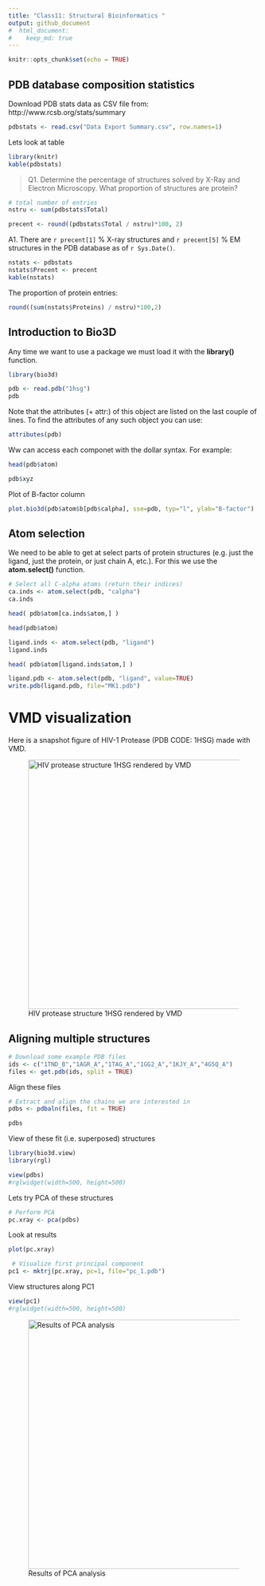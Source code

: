 ```yaml
---
title: "Class11: Structural Bioinformatics "
output: github_document
#  html_document:
#    keep_md: true
---
```


```r
knitr::opts_chunk$set(echo = TRUE)
```

## PDB database composition statistics

Download PDB stats data as CSV file from: http://www.rcsb.org/stats/summary

```r
pdbstats <- read.csv("Data Export Summary.csv", row.names=1)
```

Lets look at table
```r
library(knitr)
kable(pdbstats)
```

> Q1. Determine the percentage of structures solved by X-Ray and Electron Microscopy. What proportion of structures are protein?

```r
# total number of entries
nstru <- sum(pdbstats$Total)

precent <- round((pdbstats$Total / nstru)*100, 2)
```

A1. There are `r precent[1]` % X-ray structures and `r precent[5]` % EM structures in the PDB database as of `r Sys.Date()`.

```r
nstats <- pdbstats
nstats$Precent <- precent
kable(nstats)
```


The proportion of protein entries:
```r
round((sum(nstats$Proteins) / nstru)*100,2)
```

## Introduction to Bio3D

Any time we want to use a package we must load it with the **library()** function.

```r
library(bio3d)
```

```r
pdb <- read.pdb("1hsg")
pdb
```


Note that the attributes (+ attr:) of this object are listed on the last couple of lines. To find the attributes of any such object you can use:

```r
attributes(pdb)
```

Ww can access each componet with the dollar syntax. For example:

```r
head(pdb$atom)
```

```r
pdb$xyz
```

Plot of B-factor column

```r
plot.bio3d(pdb$atom$b[pdb$calpha], sse=pdb, typ="l", ylab="B-factor")
```

## Atom selection

We need to be able to get at select parts of protein structures (e.g. just the ligand, just the protein, or just chain A, etc.). For this we use the **atom.select()** function.

```r
# Select all C-alpha atoms (return their indices)
ca.inds <- atom.select(pdb, "calpha")
ca.inds
```

```r
head( pdb$atom[ca.inds$atom,] )
```

```r
head(pdb$atom)
```


```r

ligand.inds <- atom.select(pdb, "ligand")
ligand.inds
```


```r
head( pdb$atom[ligand.inds$atom,] )
```



```r
ligand.pdb <- atom.select(pdb, "ligand", value=TRUE)
write.pdb(ligand.pdb, file="MK1.pdb")
```

# VMD visualization

Here is a snapshot figure of HIV-1 Protease (PDB CODE: 1HSG) made with VMD.

![HIV protease structure 1HSG rendered by VMD](vmd.png){width=500px}


## Aligning multiple structures

```r
# Download some example PDB files
ids <- c("1TND_B","1AGR_A","1TAG_A","1GG2_A","1KJY_A","4G5Q_A")
files <- get.pdb(ids, split = TRUE)
```

Align these files

```r
# Extract and align the chains we are interested in
pdbs <- pdbaln(files, fit = TRUE)
```

```r
pdbs
```

View of these fit (i.e. superposed) structures
```r
library(bio3d.view)
library(rgl)

view(pdbs)
#rglwidget(width=500, height=500)
```


Lets try PCA of these structures

```r
# Perform PCA
pc.xray <- pca(pdbs)

```

Look at results

```r
plot(pc.xray)
```

```r
 # Visualize first principal component
pc1 <- mktrj(pc.xray, pc=1, file="pc_1.pdb")
```

View structures along PC1

```r
view(pc1)
#rglwidget(width=500, height=500)
```

![Results of PCA analysis](pc1_movie.gif){width=500px}




